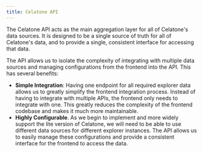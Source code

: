 ```yaml
---
title: Celatone API
---
```


The Celatone API acts as the main aggregation layer for all of Celatone's data sources. It is designed to be a single source of truth for all of Celatone's data, and to provide a single, consistent interface for accessing that data.

The API allows us to isolate the complexity of integrating with multiple data sources and managing configurations from the frontend into the API. This has several benefits:

- **Simple Integration**: Having one endpoint for all required explorer data allows us to greatly simplify the frontend integration process. Instead of having to integrate with multiple APIs, the frontend only needs to integrate with one. This greatly reduces the complexity of the frontend codebase and makes it much more maintainable.
- **Highly Configurable**. As we begin to implement and more widely support the lite version of Celatone, we will need to be able to use different data sources for different explorer instances. The API allows us to easily manage these configurations and provide a consistent interface for the frontend to access the data.
